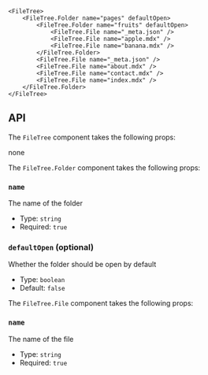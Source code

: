 
<FileTree>
    <FileTree.Folder name="pages" defaultOpen>
        <FileTree.Folder name="fruits" defaultOpen>
            <FileTree.File name="_meta.json" />
            <FileTree.File name="apple.mdx" />
            <FileTree.File name="banana.mdx" />
        </FileTree.Folder>
        <FileTree.File name="_meta.json" />
        <FileTree.File name="about.mdx" />
        <FileTree.File name="contact.mdx" />
        <FileTree.File name="index.mdx" />
    </FileTree.Folder>
</FileTree>

```mdx
<FileTree>
    <FileTree.Folder name="pages" defaultOpen>
        <FileTree.Folder name="fruits" defaultOpen>
            <FileTree.File name="_meta.json" />
            <FileTree.File name="apple.mdx" />
            <FileTree.File name="banana.mdx" />
        </FileTree.Folder>
        <FileTree.File name="_meta.json" />
        <FileTree.File name="about.mdx" />
        <FileTree.File name="contact.mdx" />
        <FileTree.File name="index.mdx" />
    </FileTree.Folder>
</FileTree>
```


## API

The `FileTree` component takes the following props:

none


The `FileTree.Folder` component takes the following props:

### `name`

The name of the folder

-   Type: `string`
-   Required: `true`

### `defaultOpen` (optional)

Whether the folder should be open by default

-   Type: `boolean`
-   Default: `false`

The `FileTree.File` component takes the following props:

### `name`

The name of the file

-   Type: `string`
-   Required: `true`
